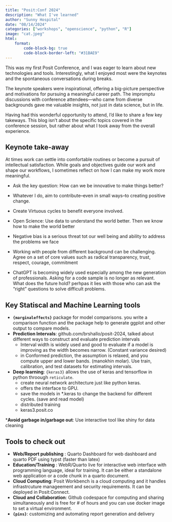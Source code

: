 ```yaml
---
title: "Posit:Conf 2024"
description: "What I've learned"
author: "Sunny Hospital"
date: "08/14/2024"
categories: ["workshops", "openscience", "python", "R"]
image: "cat.jpeg"
html:
    format:
        code-block-bg: true
        code-block-border-left: "#31BAE9"
---
```


This was my first Posit Conference, and I was eager to learn about new technologies and tools. 
Interestingly, what I enjoyed most were the keynotes and the spontaneous conversations during breaks.

The keynote speakers were inspirational, offering a big-picture perspective and motivations 
for pursuing a meaningful career path. 
The impromptu discussions with conference attendees—who came from diverse backgrounds gave me valuable insights, 
not just in data science, but in life.

Having had this wonderful opportunity to attend, I'd like to share a few key takeways. This blog isn't about the specific
topics covered in the conference session, but rather about what I took away from the overall experience.

## Keynote take-away 

At times work can settle into comfortable routines or become a pursuit of intellectual satisfaction.
While goals and objectives guide our work and shape our workflows, I sometimes reflect on how I can make my work more 
meaningful. 

* Ask the key question: How can we be innovative to make things better?
* Whatever I do, aim to contribute--even in small ways--to creating positive change.
* Create Virtuous cycles to benefit everyone involved.

* Open Science: Use data to understand the world better. Then we know how to make the world better 
* Negative bias is a serious threat tot our well being and ability to address the problems we face 

* Working with people from different background can be challenging.   
Agree on a set of core values such as radical transparency, trust, respect, courage, commitment

* ChatGPT is becoming widely used especially among the new generation of professionals.  Asking for a code sample is no longer as relevant. 
What does the future hold? perhpas it lies with those who can ask the "right" questions to solve difficult problems. 


## Key Statiscal and Machine Learning tools
* __`{marginaleffects}`__ package for model comparisons. you write a comparison function 
and the package help to generate ggplot and other output to compare models.
* __Prediction Intervals__: github.com/brshallo/posit-2024, talked about different ways to construct and evaluate 
prediction intervals
    * Interval width is widely used and good to evaluate if a model is improving as the width becomes narrow. (Constant variance desired)
    * in Conformed prediction, the assumption is relaxed, and you compute upper and lower bands. (manokhin molar).  Use train, calibration, and test datasets for estimating intervals.

* __Deep learning__: `{keras3}` allows the use of keras and tensorflow in python throough `reticulate`.  
    * create neural network architecture just like python keras.
    * offers the interface to GPU. 
    * save the models in *.keras to change the backend for different cycles. (save and read model)
    * distributed training
    * keras3.posit.co 

*__Avoid garbage in/garbage out__: Use interactive tool like shiny for data cleaning


## Tools to check out

* __Web/Report publishing__ : Quarto Dashboard for web dashboard and quarto PDF using typst (faster than latex) 
* __Education/Training__ : WebR/Quarto live for interactive web interface with programming language, ideal for training.  It can be either a standalone web application 
or a code chunk in a quarto document. 
* __Cloud Computing__: Posit Workbench is a cloud computing and it handles infrastrcuture manageement and security requirements. It can be deployed in Posit:Connect.
* __Cloud and Collaboration__: Github codespace for computing and sharing simultaneously and is free for # of hours and you can use docker image to set a virtual environment. 
* __`{pins}`__: customizing and automating report generation and delivery 

